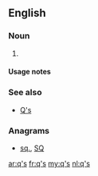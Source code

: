==English==

===Noun===
{{head|en|plural}}

# {{plural of|q|lang=en}}

====Usage notes====
{{U:en:plurals of letters}}

===See also===
* [[Q's]]

===Anagrams===
* [[sq.#English|sq.]], [[SQ#English|SQ]]

[[ar:q's]]
[[fr:q's]]
[[my:q's]]
[[nl:q's]]